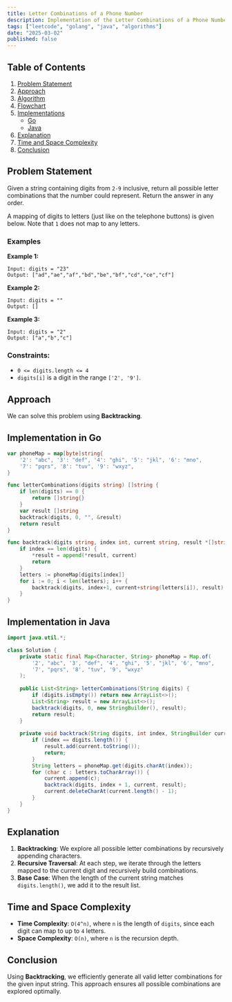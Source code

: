 ```yaml
---
title: Letter Combinations of a Phone Number
description: Implementation of the Letter Combinations of a Phone Number algorithm with Go and Java.
tags: ["leetcode", "golang", "java", "algorithms"]
date: "2025-03-02"
published: false
---
```


## Table of Contents

1. [Problem Statement](#problem-statement)
2. [Approach](#approach)
3. [Algorithm](#algorithm)
4. [Flowchart](#flowchart)
5. [Implementations](#implementations)
   - [Go](#implementation-in-go)
   - [Java](#implementation-in-java)
6. [Explanation](#explanation)
7. [Time and Space Complexity](#time-and-space-complexity)
8. [Conclusion](#conclusion)

## Problem Statement

Given a string containing digits from `2-9` inclusive, return all possible letter combinations that the number could represent. Return the answer in any order.

A mapping of digits to letters (just like on the telephone buttons) is given below. Note that `1` does not map to any letters.

### Examples

**Example 1:**

```
Input: digits = "23"
Output: ["ad","ae","af","bd","be","bf","cd","ce","cf"]
```

**Example 2:**

```
Input: digits = ""
Output: []
```

**Example 3:**

```
Input: digits = "2"
Output: ["a","b","c"]
```

### Constraints:

- `0 <= digits.length <= 4`
- `digits[i]` is a digit in the range `['2', '9']`.

## Approach

We can solve this problem using **Backtracking**.

## Implementation in Go

```go
var phoneMap = map[byte]string{
    '2': "abc", '3': "def", '4': "ghi", '5': "jkl", '6': "mno",
    '7': "pqrs", '8': "tuv", '9': "wxyz",
}

func letterCombinations(digits string) []string {
    if len(digits) == 0 {
        return []string{}
    }
    var result []string
    backtrack(digits, 0, "", &result)
    return result
}

func backtrack(digits string, index int, current string, result *[]string) {
    if index == len(digits) {
        *result = append(*result, current)
        return
    }
    letters := phoneMap[digits[index]]
    for i := 0; i < len(letters); i++ {
        backtrack(digits, index+1, current+string(letters[i]), result)
    }
}
```

## Implementation in Java

```java
import java.util.*;

class Solution {
    private static final Map<Character, String> phoneMap = Map.of(
        '2', "abc", '3', "def", '4', "ghi", '5', "jkl", '6', "mno",
        '7', "pqrs", '8', "tuv", '9', "wxyz"
    );
    
    public List<String> letterCombinations(String digits) {
        if (digits.isEmpty()) return new ArrayList<>();
        List<String> result = new ArrayList<>();
        backtrack(digits, 0, new StringBuilder(), result);
        return result;
    }
    
    private void backtrack(String digits, int index, StringBuilder current, List<String> result) {
        if (index == digits.length()) {
            result.add(current.toString());
            return;
        }
        String letters = phoneMap.get(digits.charAt(index));
        for (char c : letters.toCharArray()) {
            current.append(c);
            backtrack(digits, index + 1, current, result);
            current.deleteCharAt(current.length() - 1);
        }
    }
}
```

## Explanation

1. **Backtracking**: We explore all possible letter combinations by recursively appending characters.
2. **Recursive Traversal**: At each step, we iterate through the letters mapped to the current digit and recursively build combinations.
3. **Base Case**: When the length of the current string matches `digits.length()`, we add it to the result list.

## Time and Space Complexity

- **Time Complexity**: `O(4^n)`, where `n` is the length of `digits`, since each digit can map to up to `4` letters.
- **Space Complexity**: `O(n)`, where `n` is the recursion depth.

## Conclusion

Using **Backtracking**, we efficiently generate all valid letter combinations for the given input string. This approach ensures all possible combinations are explored optimally.


